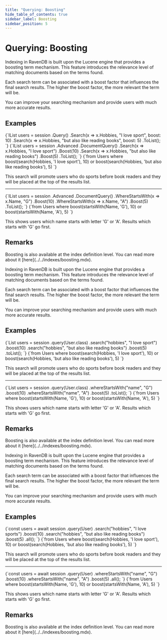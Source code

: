---
title: "Querying: Boosting"
hide_table_of_contents: true
sidebar_label: Boosting
sidebar_position: 5
---




# Querying: Boosting
<LanguageSwitcher supportedLanguages={supportedLanguages} />
<LanguageContent language="csharp">


Indexing in RavenDB is built upon the Lucene engine that provides a boosting term mechanism. This feature introduces the relevance level of matching documents based on the terms found. 

Each search term can be associated with a boost factor that influences the final search results. The higher the boost factor, the more relevant the term will be. 

You can improve your searching mechanism and provide users with much more accurate results.

## Examples

<Tabs groupId='languageSyntax'>
<TabItem value="Query" label="Query">
<CodeBlock language="csharp">
{`IList<User> users = session
    .Query<User>()
    .Search(x => x.Hobbies, "I love sport", boost: 10)
    .Search(x => x.Hobbies, "but also like reading books", boost: 5)
    .ToList();
`}
</CodeBlock>
</TabItem>
<TabItem value="DocumentQuery" label="DocumentQuery">
<CodeBlock language="csharp">
{`IList<User> users = session
    .Advanced
    .DocumentQuery<User>()
    .Search(x => x.Hobbies, "I love sport")
    .Boost(10)
    .Search(x => x.Hobbies, "but also like reading books")
    .Boost(5)
    .ToList();
`}
</CodeBlock>
</TabItem>
<TabItem value="RQL" label="RQL">
<CodeBlock language="sql">
{`from Users
where boost(search(Hobbies, 'I love sport'), 10) or boost(search(Hobbies, 'but also like reading books'), 5)
`}
</CodeBlock>
</TabItem>
</Tabs>

This search will promote users who do sports before book readers and they will be placed at the top of the results list.

---

<Tabs groupId='languageSyntax'>
<TabItem value="DocumentQuery" label="DocumentQuery">
<CodeBlock language="csharp">
{`IList<User> users = session
    .Advanced
    .DocumentQuery<User>()
    .WhereStartsWith(x => x.Name, "G")
    .Boost(10)
    .WhereStartsWith(x => x.Name, "A")
    .Boost(5)
    .ToList();
`}
</CodeBlock>
</TabItem>
<TabItem value="RQL" label="RQL">
<CodeBlock language="sql">
{`from Users
where boost(startsWith(Name, 'G'), 10) or boost(startsWith(Name, 'A'), 5)
`}
</CodeBlock>
</TabItem>
</Tabs>

This shows users which name starts with letter 'G' or 'A'. Results which starts with 'G' go first. 

## Remarks

<Admonition type="info" title="Info">
Boosting is also available at the index definition level. You can read more about it [here](../../indexes/boosting.mdx).
</Admonition>


</LanguageContent>
<LanguageContent language="java">


Indexing in RavenDB is built upon the Lucene engine that provides a boosting term mechanism. This feature introduces the relevance level of matching documents based on the terms found. 

Each search term can be associated with a boost factor that influences the final search results. The higher the boost factor, the more relevant the term will be. 

You can improve your searching mechanism and provide users with much more accurate results.

## Examples

<Tabs groupId='languageSyntax'>
<TabItem value="Java" label="Java">
<CodeBlock language="java">
{`List<User> users = session
    .query(User.class)
    .search("hobbies", "I love sport")
    .boost(10)
    .search("hobbies", "but also like reading books")
    .boost(5)
    .toList();
`}
</CodeBlock>
</TabItem>
<TabItem value="RQL" label="RQL">
<CodeBlock language="sql">
{`from Users
where boost(search(Hobbies, 'I love sport'), 10) or boost(search(Hobbies, 'but also like reading books'), 5)
`}
</CodeBlock>
</TabItem>
</Tabs>

This search will promote users who do sports before book readers and they will be placed at the top of the results list.

---

<Tabs groupId='languageSyntax'>
<TabItem value="Java" label="Java">
<CodeBlock language="java">
{`List<User> users = session
    .query(User.class)
    .whereStartsWith("name", "G")
    .boost(10)
    .whereStartsWith("name", "A")
    .boost(5)
    .toList();
`}
</CodeBlock>
</TabItem>
<TabItem value="RQL" label="RQL">
<CodeBlock language="sql">
{`from Users
where boost(startsWith(Name, 'G'), 10) or boost(startsWith(Name, 'A'), 5)
`}
</CodeBlock>
</TabItem>
</Tabs>

This shows users which name starts with letter 'G' or 'A'. Results which starts with 'G' go first. 

## Remarks

<Admonition type="info" title="Info">
Boosting is also available at the index definition level. You can read more about it [here](../../indexes/boosting.mdx).
</Admonition>


</LanguageContent>
<LanguageContent language="nodejs">


Indexing in RavenDB is built upon the Lucene engine that provides a boosting term mechanism. This feature introduces the relevance level of matching documents based on the terms found. 

Each search term can be associated with a boost factor that influences the final search results. The higher the boost factor, the more relevant the term will be. 

You can improve your searching mechanism and provide users with much more accurate results.

## Examples

<Tabs groupId='languageSyntax'>
<TabItem value="Node.js" label="Node.js">
<CodeBlock language="js">
{`const users = await session
    .query(User)
    .search("hobbies", "I love sports")
    .boost(10)
    .search("hobbies", "but also like reading books")
    .boost(5)
    .all();
`}
</CodeBlock>
</TabItem>
<TabItem value="RQL" label="RQL">
<CodeBlock language="sql">
{`from Users
where boost(search(Hobbies, 'I love sport'), 10) or boost(search(Hobbies, 'but also like reading books'), 5)
`}
</CodeBlock>
</TabItem>
</Tabs>

This search will promote users who do sports before book readers and they will be placed at the top of the results list.

---

<Tabs groupId='languageSyntax'>
<TabItem value="Node.js" label="Node.js">
<CodeBlock language="js">
{`const users = await session
    .query(User)
    .whereStartsWith("name", "G")
    .boost(10)
    .whereStartsWith("name", "A")
    .boost(5)
    .all();
`}
</CodeBlock>
</TabItem>
<TabItem value="RQL" label="RQL">
<CodeBlock language="sql">
{`from Users
where boost(startsWith(Name, 'G'), 10) or boost(startsWith(Name, 'A'), 5)
`}
</CodeBlock>
</TabItem>
</Tabs>

This shows users which name starts with letter 'G' or 'A'. Results which starts with 'G' go first. 

## Remarks

<Admonition type="info" title="Info">
Boosting is also available at the index definition level. You can read more about it [here](../../indexes/boosting.mdx).
</Admonition>


</LanguageContent>

<!---
### Indexes
- [Boosting](../../indexes/boosting)

### Querying
- [Searching](../../indexes/querying/searching)


-->
